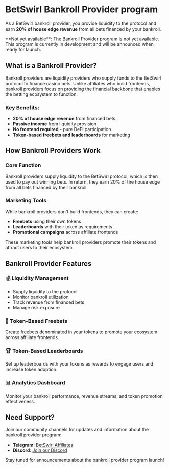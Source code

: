 
# BetSwirl Bankroll Provider program

As a BetSwirl bankroll provider, you provide liquidity to the protocol and earn **20% of house edge revenue** from all bets financed by your bankroll.

<Callout type="warning">
  **Not yet available**: The Bankroll Provider program is not yet available. This program is currently in development and will be announced when ready for launch.
</Callout>

## What is a Bankroll Provider?

Bankroll providers are liquidity providers who supply funds to the BetSwirl protocol to finance casino bets. Unlike affiliates who build frontends, bankroll providers focus on providing the financial backbone that enables the betting ecosystem to function.

### Key Benefits:
- **20% of house edge revenue** from financed bets
- **Passive income** from liquidity provision
- **No frontend required** - pure DeFi participation
- **Token-based freebets and leaderboards** for marketing

## How Bankroll Providers Work

### Core Function
Bankroll providers supply liquidity to the BetSwirl protocol, which is then used to pay out winning bets. In return, they earn 20% of the house edge from all bets financed by their bankroll.

### Marketing Tools
While bankroll providers don't build frontends, they can create:
- **Freebets** using their own tokens
- **Leaderboards** with their token as requirements
- **Promotional campaigns** across affiliate frontends

These marketing tools help bankroll providers promote their tokens and attract users to their ecosystem.

## Bankroll Provider Features

### 💰 Liquidity Management
- Supply liquidity to the protocol
- Monitor bankroll utilization
- Track revenue from financed bets
- Manage risk exposure

### 🎁 Token-Based Freebets
Create freebets denominated in your tokens to promote your ecosystem across affiliate frontends.

### 🏆 Token-Based Leaderboards
Set up leaderboards with your tokens as rewards to engage users and increase token adoption.

### 📊 Analytics Dashboard
Monitor your bankroll performance, revenue streams, and token promotion effectiveness.


## Need Support?

Join our community channels for updates and information about the bankroll provider program:

- **Telegram**: [BetSwirl Affiliates](https://t.me/betswirl_affiliates)
- **Discord**: [Join our Discord](https://discord.gg/xBTWTtrwbs)

Stay tuned for announcements about the bankroll provider program launch!